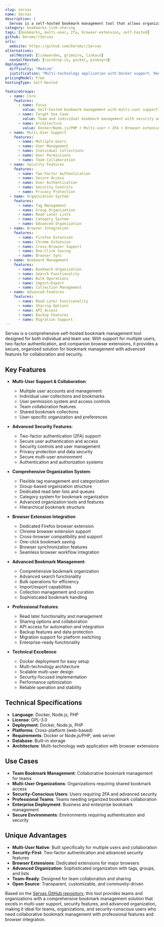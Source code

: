 ```yaml
---
slug: servas
name: Servas
description: |
  Servas is a self-hosted bookmark management tool that allows organization with tags, groups, and a list specifically for later access. Built with multiple technologies, it supports multiple users with 2FA and includes companion browser extensions for Firefox and Chrome.
category: bookmarks-link-sharing
tags: [bookmarks, multi-user, 2fa, browser-extension, self-hosted]
github: beromir/Servas
urls:
  website: https://github.com/beromir/Servas
alternatives:
  selfHosted: [linkwarden, grimoire, linkace]
  nonSelfHosted: [raindrop-io, pocket, pinboard]
deployment:
  difficulty: "Medium"
  justification: "Multi-technology application with Docker support. Requires setup for multi-user features, 2FA, and browser extension integration."
pricingModel: Free
hostingType: Self-Hosted

featureGroups:
  - name: Core
    features:
      - name: Focus
        value: Self-hosted bookmark management with multi-user support and advanced security
      - name: Target Use Case
        value: Team and individual bookmark management with security and organization features
      - name: Architecture
        value: Docker/Node.js/PHP + Multi-user + 2FA + Browser extensions + Advanced organization
  - name: Multi-User Support
    features:
      - name: Multiple Users
      - name: User Management
      - name: Individual Collections
      - name: User Permissions
      - name: Team Collaboration
  - name: Security Features
    features:
      - name: Two-Factor Authentication
      - name: Secure Access
      - name: User Authentication
      - name: Security Controls
      - name: Privacy Protection
  - name: Organization System
    features:
      - name: Tag Management
      - name: Group Organization
      - name: Read Later Lists
      - name: Category System
      - name: Advanced Organization
  - name: Browser Integration
    features:
      - name: Firefox Extension
      - name: Chrome Extension
      - name: Cross-Browser Support
      - name: One-Click Saving
      - name: Browser Sync
  - name: Bookmark Management
    features:
      - name: Bookmark Organization
      - name: Search Functionality
      - name: Bulk Operations
      - name: Import/Export
      - name: Collection Management
  - name: Advanced Features
    features:
      - name: Read Later Functionality
      - name: Sharing Options
      - name: API Access
      - name: Backup Features
      - name: Migration Support
---
```


Servas is a comprehensive self-hosted bookmark management tool designed for both individual and team use. With support for multiple users, two-factor authentication, and companion browser extensions, it provides a secure, organized solution for bookmark management with advanced features for collaboration and security.

## Key Features

- **Multi-User Support & Collaboration**:

  - Multiple user accounts and management
  - Individual user collections and bookmarks
  - User permission system and access controls
  - Team collaboration features
  - Shared bookmark collections
  - User-specific organization and preferences

- **Advanced Security Features**:

  - Two-factor authentication (2FA) support
  - Secure user authentication and access
  - Security controls and user management
  - Privacy protection and data security
  - Secure multi-user environment
  - Authentication and authorization systems

- **Comprehensive Organization System**:

  - Flexible tag management and categorization
  - Group-based organization structure
  - Dedicated read later lists and queues
  - Category system for bookmark organization
  - Advanced organization tools and features
  - Hierarchical bookmark structure

- **Browser Extension Integration**:

  - Dedicated Firefox browser extension
  - Chrome browser extension support
  - Cross-browser compatibility and support
  - One-click bookmark saving
  - Browser synchronization features
  - Seamless browser workflow integration

- **Advanced Bookmark Management**:

  - Comprehensive bookmark organization
  - Advanced search functionality
  - Bulk operations for efficiency
  - Import/export capabilities
  - Collection management and curation
  - Sophisticated bookmark handling

- **Professional Features**:

  - Read later functionality and management
  - Sharing options and collaboration
  - API access for automation and integration
  - Backup features and data protection
  - Migration support for platform switching
  - Enterprise-ready functionality

- **Technical Excellence**:
  - Docker deployment for easy setup
  - Multi-technology architecture
  - Scalable multi-user design
  - Security-focused implementation
  - Performance optimization
  - Reliable operation and stability

## Technical Specifications

- **Language**: Docker, Node.js, PHP
- **License**: GPL-3.0
- **Deployment**: Docker, Node.js, PHP
- **Platforms**: Cross-platform (web-based)
- **Requirements**: Docker or Node.js/PHP, web server
- **Database**: Built-in storage
- **Architecture**: Multi-technology web application with browser extensions

## Use Cases

- **Team Bookmark Management**: Collaborative bookmark management for teams
- **Multi-User Organizations**: Organizations requiring shared bookmark access
- **Security-Conscious Users**: Users requiring 2FA and advanced security
- **Professional Teams**: Teams needing organized bookmark collaboration
- **Enterprise Deployment**: Business and enterprise bookmark management
- **Secure Environments**: Environments requiring authentication and security

## Unique Advantages

- **Multi-User Native**: Built specifically for multiple users and collaboration
- **Security-First**: Two-factor authentication and advanced security features
- **Browser Extensions**: Dedicated extensions for major browsers
- **Advanced Organization**: Sophisticated organization with tags, groups, and lists
- **Team-Ready**: Designed for team collaboration and sharing
- **Open Source**: Transparent, customizable, and community-driven

Based on the [Servas GitHub repository](https://github.com/beromir/Servas), this tool provides teams and organizations with a comprehensive bookmark management solution that excels in multi-user support, security features, and advanced organization, making it ideal for teams, organizations, and security-conscious users who need collaborative bookmark management with professional features and browser integration.
